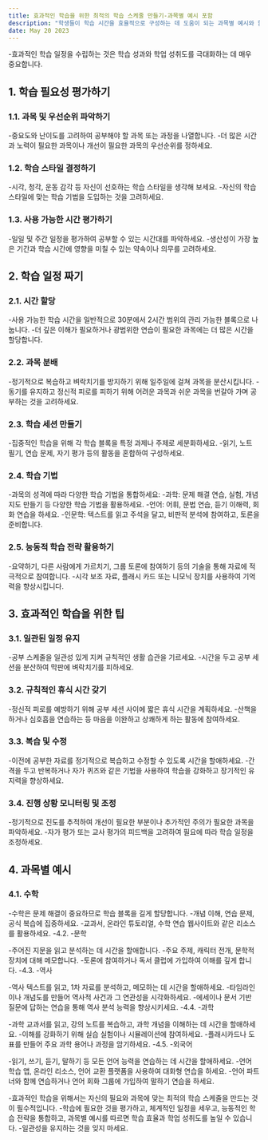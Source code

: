 ```yaml
---
title: 효과적인 학습을 위한 최적의 학습 스케줄 만들기-과목별 예시 포함
description: "학생들이 학습 시간을 효율적으로 구성하는 데 도움이 되는 과목별 예시와 함께 최적의 학습 스케줄을 만들기 위한 종합적인 가이드를 제공합니다."
date: May 20 2023
---
```



-효과적인 학습 일정을 수립하는 것은 학습 성과와 학업 성취도를 극대화하는 데 매우 중요합니다. 


## 1. 학습 필요성 평가하기
### 1.1. 과목 및 우선순위 파악하기

-중요도와 난이도를 고려하여 공부해야 할 과목 또는 과정을 나열합니다.
-더 많은 시간과 노력이 필요한 과목이나 개선이 필요한 과목의 우선순위를 정하세요.
### 1.2. 학습 스타일 결정하기

-시각, 청각, 운동 감각 등 자신이 선호하는 학습 스타일을 생각해 보세요.
-자신의 학습 스타일에 맞는 학습 기법을 도입하는 것을 고려하세요.
### 1.3. 사용 가능한 시간 평가하기

-일일 및 주간 일정을 평가하여 공부할 수 있는 시간대를 파악하세요.
-생산성이 가장 높은 기간과 학습 시간에 영향을 미칠 수 있는 약속이나 의무를 고려하세요.
## 2. 학습 일정 짜기
### 2.1. 시간 할당

-사용 가능한 학습 시간을 일반적으로 30분에서 2시간 범위의 관리 가능한 블록으로 나눕니다.
-더 깊은 이해가 필요하거나 광범위한 연습이 필요한 과목에는 더 많은 시간을 할당합니다.
### 2.2. 과목 분배

-정기적으로 복습하고 벼락치기를 방지하기 위해 일주일에 걸쳐 과목을 분산시킵니다.
-동기를 유지하고 정신적 피로를 피하기 위해 어려운 과목과 쉬운 과목을 번갈아 가며 공부하는 것을 고려하세요.
### 2.3. 학습 세션 만들기

-집중적인 학습을 위해 각 학습 블록을 특정 과제나 주제로 세분화하세요.
-읽기, 노트 필기, 연습 문제, 자기 평가 등의 활동을 혼합하여 구성하세요.
### 2.4. 학습 기법

-과목의 성격에 따라 다양한 학습 기법을 통합하세요:
-과학: 문제 해결 연습, 실험, 개념 지도 만들기 등 다양한 학습 기법을 활용하세요.
-언어: 어휘, 문법 연습, 듣기 이해력, 회화 연습을 하세요.
-인문학: 텍스트를 읽고 주석을 달고, 비판적 분석에 참여하고, 토론을 준비합니다.
### 2.5. 능동적 학습 전략 활용하기

-요약하기, 다른 사람에게 가르치기, 그룹 토론에 참여하기 등의 기술을 통해 자료에 적극적으로 참여합니다.
-시각 보조 자료, 플래시 카드 또는 니모닉 장치를 사용하여 기억력을 향상시킵니다.
## 3. 효과적인 학습을 위한 팁
### 3.1. 일관된 일정 유지

-공부 스케줄을 일관성 있게 지켜 규칙적인 생활 습관을 기르세요.
-시간을 두고 공부 세션을 분산하여 막판에 벼락치기를 피하세요.
### 3.2. 규칙적인 휴식 시간 갖기

-정신적 피로를 예방하기 위해 공부 세션 사이에 짧은 휴식 시간을 계획하세요.
-산책을 하거나 심호흡을 연습하는 등 마음을 이완하고 상쾌하게 하는 활동에 참여하세요.
### 3.3. 복습 및 수정

-이전에 공부한 자료를 정기적으로 복습하고 수정할 수 있도록 시간을 할애하세요.
-간격을 두고 반복하거나 자가 퀴즈와 같은 기법을 사용하여 학습을 강화하고 장기적인 유지력을 향상하세요.
### 3.4. 진행 상황 모니터링 및 조정

-정기적으로 진도를 추적하여 개선이 필요한 부분이나 추가적인 주의가 필요한 과목을 파악하세요.
-자가 평가 또는 교사 평가의 피드백을 고려하여 필요에 따라 학습 일정을 조정하세요.
## 4. 과목별 예시
### 4.1. 수학

-수학은 문제 해결이 중요하므로 학습 블록을 길게 할당합니다.
-개념 이해, 연습 문제, 공식 복습에 집중하세요.
-교과서, 온라인 튜토리얼, 수학 연습 웹사이트와 같은 리소스를 활용하세요.
-4.2. 
-문학

-주어진 지문을 읽고 분석하는 데 시간을 할애합니다.
-주요 주제, 캐릭터 전개, 문학적 장치에 대해 메모합니다.
-토론에 참여하거나 독서 클럽에 가입하여 이해를 깊게 합니다.
-4.3. 
-역사

-역사 텍스트를 읽고, 1차 자료를 분석하고, 메모하는 데 시간을 할애하세요.
-타임라인이나 개념도를 만들어 역사적 사건과 그 연관성을 시각화하세요.
-에세이나 문서 기반 질문에 답하는 연습을 통해 역사 분석 능력을 향상시키세요.
-4.4. 
-과학

-과학 교과서를 읽고, 강의 노트를 복습하고, 과학 개념을 이해하는 데 시간을 할애하세요.
-이해를 강화하기 위해 실습 실험이나 시뮬레이션에 참여하세요.
-플래시카드나 도표를 만들어 주요 과학 용어나 과정을 암기하세요.
-4.5. 
-외국어

-읽기, 쓰기, 듣기, 말하기 등 모든 언어 능력을 연습하는 데 시간을 할애하세요.
-언어 학습 앱, 온라인 리소스, 언어 교환 플랫폼을 사용하여 대화형 연습을 하세요.
-언어 파트너와 함께 연습하거나 언어 회화 그룹에 가입하여 말하기 연습을 하세요.



-효과적인 학습을 위해서는 자신의 필요와 과목에 맞는 최적의 학습 스케줄을 만드는 것이 필수적입니다. 
-학습에 필요한 것을 평가하고, 체계적인 일정을 세우고, 능동적인 학습 전략을 통합하고, 과목별 예시를 따르면 학습 효율과 학업 성취도를 높일 수 있습니다. 
-일관성을 유지하는 것을 잊지 마세요.
